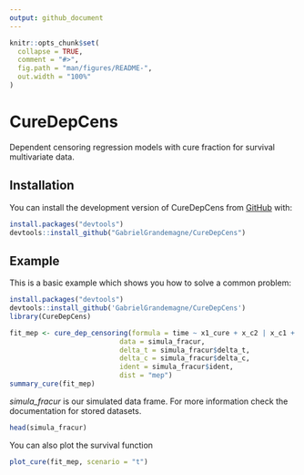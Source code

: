 ```yaml
---
output: github_document
---
```


<!-- README.md is generated from README.Rmd. Please edit that file -->

```r
knitr::opts_chunk$set(
  collapse = TRUE,
  comment = "#>",
  fig.path = "man/figures/README-",
  out.width = "100%"
)
```

# CureDepCens

<!-- badges: start -->
<!-- badges: end -->

Dependent censoring regression models with cure fraction for survival multivariate data.

## Installation

You can install the development version of CureDepCens from [GitHub](https://github.com/) with:

```r
install.packages("devtools")
devtools::install_github("GabrielGrandemagne/CureDepCens")
```

## Example

This is a basic example which shows you how to solve a common problem:

```r
install.packages("devtools")
devtools::install_github('GabrielGrandemagne/CureDepCens')
library(CureDepCens)

fit_mep <- cure_dep_censoring(formula = time ~ x1_cure + x_c2 | x_c1 + x_c2,
                           data = simula_fracur,
                           delta_t = simula_fracur$delta_t,
                           delta_c = simula_fracur$delta_c,
                           ident = simula_fracur$ident,
                           dist = "mep")
summary_cure(fit_mep)
```

*simula_fracur* is our simulated data frame. For more information check the documentation for stored datasets.

```r
head(simula_fracur)
```

You can also plot the survival function

```r
plot_cure(fit_mep, scenario = "t")
```
